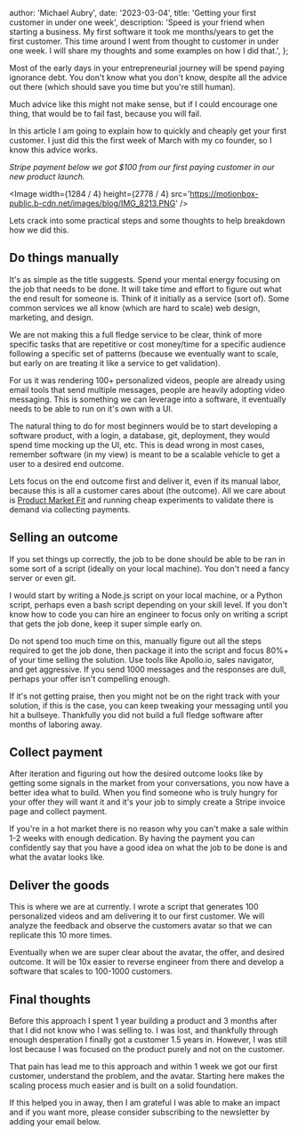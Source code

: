 
  author: 'Michael Aubry',
  date: '2023-03-04',
  title: 'Getting your first customer in under one week',
  description:
    'Speed is your friend when starting a business. My first software it took me months/years to get the first customer. This time around I went from thought to customer in under one week. I will share my thoughts and some examples on how I did that.',
};


<Head>
  <meta
    name='image'
    content='https://motionbox-public.b-cdn.net/images/og/product-market-fit-is-a-grind.png'
  />
  <meta
    name='twitter:image'
    content='https://motionbox-public.b-cdn.net/images/og/product-market-fit-is-a-grind.png'
  />
  <meta
    name='twitter:title'
    content='Getting your first customer in under one week'
  />
</Head>

Most of the early days in your entrepreneurial journey will be spend paying ignorance debt. You don't know what you don't know, despite all the advice out there (which should save you time but you're still human).

Much advice like this might not make sense, but if I could encourage one thing, that would be to fail fast, because you will fail.

In this article I am going to explain how to quickly and cheaply get your first customer. I just did this the first week of March with my co founder, so I know this advice works.

_Stripe payment below we got $100 from our first paying customer in our new product launch._

<Image
  width={1284 / 4}
  height={2778 / 4}
  src='https://motionbox-public.b-cdn.net/images/blog/IMG_8213.PNG'
/>

Lets crack into some practical steps and some thoughts to help breakdown how we did this.

## Do things manually

It's as simple as the title suggests. Spend your mental energy focusing on the job that needs to be done. It will take time and effort to figure out what the end result for someone is. Think of it initially as a service (sort of). Some common services we all know (which are hard to scale) web design, marketing, and design.

We are not making this a full fledge service to be clear, think of more specific tasks that are repetitive or cost money/time for a specific audience following a specific set of patterns (because we eventually want to scale, but early on are treating it like a service to get validation).

For us it was rendering 100+ personalized videos, people are already using email tools that send multiple messages, people are heavily adopting video messaging. This is something we can leverage into a software, it eventually needs to be able to run on it's own with a UI.

The natural thing to do for most beginners would be to start developing a software product, with a login, a database, git, deployment, they would spend time mocking up the UI, etc. This is dead wrong in most cases, remember software (in my view) is meant to be a scalable vehicle to get a user to a desired end outcome.

Lets focus on the end outcome first and deliver it, even if its manual labor, because this is all a customer cares about (the outcome). All we care about is <a href='https://www.michaelaubry.com/articles/product-market-fit-is-a-grind' target='_blank' rel='noopener noreferrer'>Product Market Fit</a> and running cheap experiments to validate there is demand via collecting payments.

## Selling an outcome

If you set things up correctly, the job to be done should be able to be ran in some sort of a script (ideally on your local machine). You don't need a fancy server or even git.

I would start by writing a Node.js script on your local machine, or a Python script, perhaps even a bash script depending on your skill level. If you don't know how to code you can hire an engineer to focus only on writing a script that gets the job done, keep it super simple early on.

Do not spend too much time on this, manually figure out all the steps required to get the job done, then package it into the script and focus 80%+ of your time selling the solution. Use tools like Apollo.io, sales navigator, and get aggressive. If you send 1000 messages and the responses are dull, perhaps your offer isn't compelling enough.

If it's not getting praise, then you might not be on the right track with your solution, if this is the case, you can keep tweaking your messaging until you hit a bullseye. Thankfully you did not build a full fledge software after months of laboring away.

## Collect payment

After iteration and figuring out how the desired outcome looks like by getting some signals in the market from your conversations, you now have a better idea what to build. When you find someone who is truly hungry for your offer they will want it and it's your job to simply create a Stripe invoice page and collect payment.

If you're in a hot market there is no reason why you can't make a sale within 1-2 weeks with enough dedication. By having the payment you can confidently say that you have a good idea on what the job to be done is and what the avatar looks like.

## Deliver the goods

This is where we are at currently. I wrote a script that generates 100 personalized videos and am delivering it to our first customer. We will analyze the feedback and observe the customers avatar so that we can replicate this 10 more times.

Eventually when we are super clear about the avatar, the offer, and desired outcome. It will be 10x easier to reverse engineer from there and develop a software that scales to 100-1000 customers.

## Final thoughts

Before this approach I spent 1 year building a product and 3 months after that I did not know who I was selling to. I was lost, and thankfully through enough desperation I finally got a customer 1.5 years in. However, I was still lost because I was focused on the product purely and not on the customer.

That pain has lead me to this approach and within 1 week we got our first customer, understand the problem, and the avatar. Starting here makes the scaling process much easier and is built on a solid foundation.

If this helped you in away, then I am grateful I was able to make an impact and if you want more, please consider subscribing to the newsletter by adding your email below.

